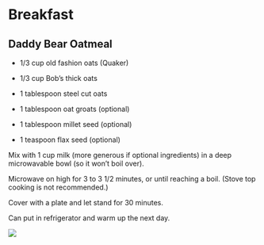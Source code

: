 # Breakfast {.unnumbered}

## Daddy Bear Oatmeal {.unnumbered}

-   1/3 cup old fashion oats (Quaker)

-   1/3 cup Bob's thick oats

-   1 tablespoon steel cut oats

-   1 tablespoon oat groats (optional)

-   1 tablespoon millet seed (optional)

-   1 teaspoon flax seed (optional)

Mix with 1 cup milk (more generous if optional ingredients) in a deep microwavable bowl (so it won't boil over).

Microwave on high for 3 to 3 1/2 minutes, or until reaching a boil. (Stove top cooking is not recommended.)

Cover with a plate and let stand for 30 minutes.

Can put in refrigerator and warm up the next day.

![](docs/_photos/oatmealBowl.png)
